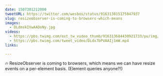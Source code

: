 ```yaml
---
date: 1507301212000
tweetURL: https://twitter.com/wesbos/status/916313815175847937
slug: resizeobserver-is-coming-to-browsers-which-means
images:
  - DLdmskIVwAADoNy.jpg
videos:
  - https://pbs.twimg.com/ext_tw_video_thumb/916313684430921733/pu/img/MI45Dlzawk__KavM.mp4
  - https://pbs.twimg.com/tweet_video/DLdx7bPVAAIj1mW.mp4
links:

---
```

🔥 ResizeObserver is coming to browsers, which means we can have resize events on a per-element basis. (Element queries anyone?!)
